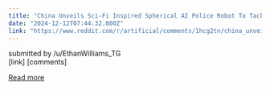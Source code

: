 ```yaml
---
title: "China Unveils Sci-Fi Inspired Spherical AI Police Robot To Tackle Crime"
date: "2024-12-12T07:44:32.000Z"
link: "https://www.reddit.com/r/artificial/comments/1hcg2tn/china_unveils_scifi_inspired_spherical_ai_police/"
---
```


submitted by    /u/EthanWilliams_TG  
 [link]   [comments]

[Read more](https://www.reddit.com/r/artificial/comments/1hcg2tn/china_unveils_scifi_inspired_spherical_ai_police/)
